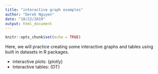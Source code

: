 ```yaml
---
title: "interactive graph examples"
author: "Derek Nguyen"
date: "10/22/2019"
output: html_document
---
```


```r
knitr::opts_chunk$set(echo = TRUE)
```

Here, we will practice creating some interactive graphs and tables using built in datasets in R packages.

- interactive plots: {plotly}
- Interactive tables: {DT}

